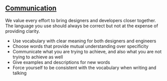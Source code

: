
<Meta title="Contributing/Code of Conduct/Communication" />

## [Communication](https://zeroheight.com/2c2e9ba82/p/77af7e-comunication)

We value every effort to bring designers and developers closer together. The language you use should always be correct but not at the expense of providing clarity.

- Use vocabulary with clear meaning for both designers and engineers
- Choose words that provide mutual understanding over specificity
- Communicate what you are trying to achieve, and also what you are not trying to achieve as well
- Give examples and descriptions for new words
- Force yourself to be consistent with the vocabulary when writing and talking
